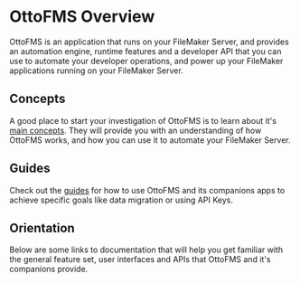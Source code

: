
# OttoFMS Overview

OttoFMS is an application that runs on your FileMaker Server, and provides an automation engine, runtime features and a developer API that you can use to automate your developer operations, and power up your FileMaker applications running on your FileMaker Server.

## Concepts

A good place to start your investigation of OttoFMS is to learn about it's [main concepts](/concepts). They will provide you with an understanding of how OttoFMS works, and how you can use it to automate your FileMaker Server.

## Guides

Check out the [guides](/guides) for how to use OttoFMS and its companions apps to achieve specific goals like data migration or using API Keys.

## Orientation

Below are some links to documentation that will help you get familiar with the general feature set, user interfaces and APIs that OttoFMS and it's companions provide.

<Cards>
<Card title="Managing OttoFMS" href="/managing-ottofms" />
<Card title="Web Console" href="/otto-console" />
<Card title="Developer API" href="/apidoc" />
<Card title="Version History" href="/ottofms-changelog" />
<Card title="Known Issues" href="/known-issues" />

</Cards>
